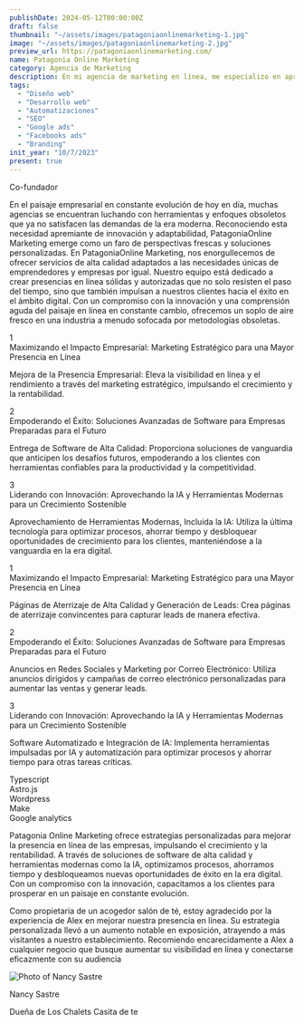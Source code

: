 ```yaml
---
publishDate: 2024-05-12T00:00:00Z 
draft: false 
thumbnail: "~/assets/images/patagoniaonlinemarketing-1.jpg"
image: "~/assets/images/patagoniaonlinemarketing-2.jpg"
preview_url: https://patagoniaonlinemarketing.com/ 
name: Patagonia Online Marketing
category: Agencia de Marketing
description: En mi agencia de marketing en línea, me especializo en aprovechar la inteligencia artificial, la automatización, los anuncios y las estrategias digitales avanzadas para impulsar el crecimiento empresarial. Desde el desarrollo de sitios web impactantes hasta la ejecución de campañas de correo electrónico y publicidad dirigidas en plataformas como Google y Meta Ads, ofrezco soluciones personalizadas para elevar tu presencia en línea y alcanzar el éxito.
tags: 
  - "Diseño web" 
  - "Desarrollo web" 
  - "Automatizaciones" 
  - "SEO" 
  - "Google ads" 
  - "Facebooks ads" 
  - "Branding"
init_year: "10/7/2023"
present: true
---
```


<ProjectLayout image_1={projectImg} initYear="10/7/2023" present={true} >
  <span slot="role">Co-fundador</span>
  <p slot="background">
    En el paisaje empresarial en constante evolución de hoy en día, muchas agencias se encuentran luchando con herramientas y enfoques obsoletos que ya no satisfacen las demandas de la era moderna. Reconociendo esta necesidad apremiante de innovación y adaptabilidad, PatagoniaOnline Marketing emerge como un faro de perspectivas frescas y soluciones personalizadas.
    En PatagoniaOnline Marketing, nos enorgullecemos de ofrecer servicios de alta calidad adaptados a las necesidades únicas de emprendedores y empresas por igual. Nuestro equipo está dedicado a crear presencias en línea sólidas y autorizadas que no solo resisten el paso del tiempo, sino que también impulsan a nuestros clientes hacia el éxito en el ámbito digital. Con un compromiso con la innovación y una comprensión aguda del paisaje en línea en constante cambio, ofrecemos un soplo de aire fresco en una industria a menudo sofocada por metodologías obsoletas.
  </p>
  <Fragment slot="goals">
    <div class="flex gap-4 flex-col md:flex-row">
      <div class="rounded-full w-7 h-7 flex-initial bg-color-brand-light flex items-center justify-center p-2">
        <span class="color-brand">1</span>
      </div>
      <div class="flex-1 space-y-3">
        <span>Maximizando el Impacto Empresarial: Marketing Estratégico para una Mayor Presencia en Línea</span>
        <p class="text-sm">Mejora de la Presencia Empresarial: Eleva la visibilidad en línea y el rendimiento a través del marketing estratégico, impulsando el crecimiento y la rentabilidad.</p>
      </div>
    </div>
    <div class="flex gap-4 flex-col md:flex-row">
      <div class="rounded-full w-7 h-7 flex-initial bg-color-brand-light flex items-center justify-center p-2">
        <span class="color-brand">2</span>
      </div>
      <div class="flex-1 space-y-3">
        <span>Empoderando el Éxito: Soluciones Avanzadas de Software para Empresas Preparadas para el Futuro</span>
        <p class="text-sm">Entrega de Software de Alta Calidad: Proporciona soluciones de vanguardia que anticipen los desafíos futuros, empoderando a los clientes con herramientas confiables para la productividad y la competitividad.</p>
      </div>
    </div>
    <div class="flex gap-4 flex-col md:flex-row">
      <div class="rounded-full w-7 h-7 flex-initial bg-color-brand-light flex items-center justify-center p-2">
        <span class="color-brand">3</span>
      </div>
      <div class="flex-1 space-y-3">
        <span>Liderando con Innovación: Aprovechando la IA y Herramientas Modernas para un Crecimiento Sostenible</span>
        <p class="text-sm">Aprovechamiento de Herramientas Modernas, Incluida la IA: Utiliza la última tecnología para optimizar procesos, ahorrar tiempo y desbloquear oportunidades de crecimiento para los clientes, manteniéndose a la vanguardia en la era digital.</p>
      </div>
    </div>
  </Fragment>

  <Fragment slot="solutions">
    <div class="flex gap-4 flex-col md:flex-row">
      <div class="rounded-full w-7 h-7 flex-initial bg-color-brand-light flex items-center justify-center p-2">
        <span class="color-brand">1</span>
      </div>
      <div class="flex-1 space-y-3">
        <span>Maximizando el Impacto Empresarial: Marketing Estratégico para una Mayor Presencia en Línea</span>
        <p class="text-sm">Páginas de Aterrizaje de Alta Calidad y Generación de Leads: Crea páginas de aterrizaje convincentes para capturar leads de manera efectiva.</p>
      </div>
    </div>
    <div class="flex gap-4 flex-col md:flex-row">
      <div class="rounded-full w-7 h-7 flex-initial bg-color-brand-light flex items-center justify-center p-2">
        <span class="color-brand">2</span>
      </div>
      <div class="flex-1 space-y-3">
        <span>Empoderando el Éxito: Soluciones Avanzadas de Software para Empresas Preparadas para el Futuro</span>
        <p class="text-sm">Anuncios en Redes Sociales y Marketing por Correo Electrónico: Utiliza anuncios dirigidos y campañas de correo electrónico personalizadas para aumentar las ventas y generar leads.</p>
      </div>
    </div>
    <div class="flex gap-4 flex-col md:flex-row">
      <div class="rounded-full w-7 h-7 flex-initial bg-color-brand-light flex items-center justify-center p-2">
        <span class="color-brand">3</span>
      </div>
      <div class="flex-1 space-y-3">
        <span>Liderando con Innovación: Aprovechando la IA y Herramientas Modernas para un Crecimiento Sostenible</span>
        <p class="text-sm">Software Automatizado e Integración de IA: Implementa herramientas impulsadas por IA y automatización para optimizar procesos y ahorrar tiempo para otras tareas críticas.</p>
      </div>
    </div>
  </Fragment>

  <Fragment slot="tools">
    <div class="bg-[#EFEFF0] w-full h-full py-3.5 px-8 text-sm flex items-center justify-start space-x-3 dark:bg-[#282828]">
      <Icon width={32} color='#999999' class="flex-initial" height={32} name="tools/typescript"/>
      <span class="flex-1">Typescript</span>
    </div>
    <div class="bg-[#EFEFF0] w-full h-full py-3.5 px-8 text-sm flex items-center justify-start space-x-3 dark:bg-[#282828]">
      <Icon width={32} color='#999999' class="flex-initial" height={32} name="tools/astro.js"/>
      <span class="flex-1">Astro.js</span>
    </div>
    <div class="bg-[#EFEFF0] w-full h-full py-3.5 px-8 text-sm flex items-center justify-start space-x-3 dark:bg-[#282828]">
      <Icon width={32} color='#999999' class="flex-initial" height={32} name="tools/wordpress"/>
      <span class="flex-1">Wordpress</span>
    </div>
    <div class="bg-[#EFEFF0] w-full h-full py-3.5 px-8 text-sm flex items-center justify-start space-x-3 dark:bg-[#282828]">
      <Icon width={32} color='#999999' class="flex-initial" height={32} name="tools/make"/>
      <span class="flex-1">Make</span>
    </div>
      <div class="bg-[#EFEFF0] w-full h-full py-3.5 px-8 text-sm flex items-center justify-start space-x-3 dark:bg-[#282828]">
      <Icon width={32} color='#999999' class="flex-initial" height={32} name="tools/googleanalytics"/>
      <span class="flex-1">Google analytics</span>
    </div>
  </Fragment >
  <p slot="conclusion">
    Patagonia Online Marketing ofrece estrategias personalizadas para mejorar la presencia en línea de las empresas, impulsando el crecimiento y la rentabilidad. A través de soluciones de software de alta calidad y herramientas modernas como la IA, optimizamos procesos, ahorramos tiempo y desbloqueamos nuevas oportunidades de éxito en la era digital. Con un compromiso con la innovación, capacitamos a los clientes para prosperar en un paisaje en constante evolución.
  </p>
  <div slot="testimonial" class="bg-[#EFEFF0] dark:bg-[#282828] px-8 py-6 rounded-xl flex flex-col justify-between items-start space-y-4 shadow-md">
  <p class="text-[#111111] text-sm">
    Como propietaria de un acogedor salón de té, estoy agradecido por la experiencia de Alex en mejorar nuestra presencia en línea. Su estrategia personalizada llevó a un aumento notable en exposición, atrayendo a más visitantes a nuestro establecimiento. Recomiendo encarecidamente a Alex a cualquier negocio que busque aumentar su visibilidad en línea y conectarse eficazmente con su audiencia
  </p>
  <div class="flex space-x-4">
    <Image class="rounded-xl flex-initial w-[60px] h-[60px] shadow-md" src={testimonialImg} width={75} height={75} alt="Photo of Nancy Sastre"/>
    <div class="flex-1 space-y-1">
      <p class="text-[#111111] text-sm dark:text-white">Nancy Sastre</p>
      <p class="text-xs text-nowrap">Dueña de Los Chalets Casita de te</p>
    </div>
  </div>
</div>
</ProjectLayout>
